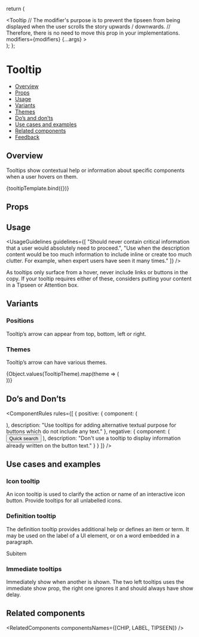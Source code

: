 
<Meta title="Popover/Tooltip" component={Tooltip} />

<!--- Component template -->

  return (
    <div className="monday-storybook-tooltip_overview">
      <Tooltip
        // The modifier's purpose is to prevent the tipseen from being displayed when the user scrolls the story upwards / downwards.
        // Therefore, there is no need to move this prop in your implementations.
        modifiers={modifiers}
        {...args}
      >
        <div />
      </Tooltip>
    </div>
  );
};

<!--- Component documentation -->

# Tooltip

- [Overview](#overview)
- [Props](#props)
- [Usage](#usage)
- [Variants](#variants)
- [Themes](#themes)
- [Do’s and don’ts](#do%E2%80%99s-and-don%E2%80%99ts)
- [Use cases and examples](#use-cases-and-examples)
- [Related components](#related-components)
- [Feedback](#feedback)

## Overview

Tooltips show contextual help or information about specific components when a user hovers on them.

<Canvas>
  <Story name="Overview" args={{ shouldShowOnMount: true, content: "I’m a tooltip" }}>
    {tooltipTemplate.bind({})}
  </Story>
</Canvas>

## Props

<ArgsTable story="Overview" />

## Usage

<UsageGuidelines
  guidelines={[
    "Should never contain critical information that a user would absolutely need to proceed.",
    "Use when the description content would be too much information to include inline or create too much clutter. For example, when expert users have seen it many times."
  ]}
/>

<Tip>
  As tooltips only surface from a hover, never include links or buttons in the copy. If your tooltip requires either of
  these, considers putting your content in a
  <Link href="/?path=/docs/popover-tipseen--overview" size={Link.sizes.SMALL} withoutSpacing>
    Tipseen
  </Link>
  or
  <Link href="/?path=/docs/feedback-attentionbox--overview" size={Link.sizes.SMALL}>
    Attention box.
  </Link>
</Tip>

## Variants

### Positions

Tooltip’s arrow can appear from top, bottom, left or right.

<Canvas>
  <Story name="Positions">
    <div className="monday-storybook-tooltip_top">
      <Tooltip
        // The modifier's purpose is to prevent the tipseen from being displayed when the user scrolls the story upwards / downwards.
        // Therefore, there is no need to move this prop in your implementations.
        modifiers={modifiers}
        content="Top"
        shouldShowOnMount
        position={Tooltip.positions.BOTTOM}
        animationType="expand"
      >
        <div />
      </Tooltip>
    </div>
    <div className="monday-storybook-tooltip_bottom">
      <Tooltip
        // The modifier's purpose is to prevent the tipseen from being displayed when the user scrolls the story upwards / downwards.
        // Therefore, there is no need to move this prop in your implementations.
        modifiers={modifiers}
        content="Bottom"
        shouldShowOnMount
        animationType="expand"
      >
        <div />
      </Tooltip>
    </div>
    <div className="monday-storybook-tooltip_right">
      <Tooltip
        // The modifier's purpose is to prevent the tipseen from being displayed when the user scrolls the story upwards / downwards.
        // Therefore, there is no need to move this prop in your implementations.
        modifiers={modifiers}
        content="Left"
        position={Tooltip.positions.RIGHT}
        shouldShowOnMount
        animationType="expand"
      >
        <div />
      </Tooltip>
    </div>
    <div className="monday-storybook-tooltip_left">
      <Tooltip
        // The modifier's purpose is to prevent the tipseen from being displayed when the user scrolls the story upwards / downwards.
        // Therefore, there is no need to move this prop in your implementations.
        modifiers={modifiers}
        content="Right"
        position={Tooltip.positions.LEFT}
        shouldShowOnMount
        animationType="expand"
      >
        <div />
      </Tooltip>
    </div>
  </Story>
</Canvas>

### Themes

Tooltip’s arrow can have various themes.

<Canvas>
  <Story name="Themes">
    {Object.values(TooltipTheme).map(theme => (
      <div className="monday-storybook-tooltip_top" key={theme}>
        <Tooltip
          modifiers={modifiers}
          content={capitalize(theme)}
          shouldShowOnMount
          position={Tooltip.positions.BOTTOM}
          animationType="expand"
          theme={theme}
        >
          <div />
        </Tooltip>
      </div>
    ))}
  </Story>
</Canvas>

## Do’s and Don’ts

<ComponentRules
  rules={[
    {
      positive: {
        component: (
          <Tooltip shouldShowOnMount content="Open quick search  + B">
            <div className="monday-storybook-tooltip_icon-box">
              <Icon icon={Bolt} iconSize="32" />
            </div>
          </Tooltip>
        ),
        description: "Use tooltips for adding alternative textual purpose for buttons which do not include any text."
      },
      negative: {
        component: (
          <Tooltip shouldShowOnMount content="Open quick search  + B">
            <Button>Quick search</Button>
          </Tooltip>
        ),
        description: "Don't use a tooltip to display information already written on the button text."
      }
    }
  ]}
/>

## Use cases and examples

### Icon tooltip

An icon tooltip is used to clarify the action or name of an interactive icon button. Provide tooltips for all unlabelled icons.

<Canvas>
  <Story name="Icon tooltip">
    <div className="monday-storybook-tooltip_box">
      <Tooltip content="Hidden columns">
        <div className="monday-storybook-tooltip_icon-wrapper">
          <Icon icon={Hide} />
        </div>
      </Tooltip>
    </div>
  </Story>
</Canvas>

### Definition tooltip

The definition tooltip provides additional help or defines an item or term. It may be used on the label of a UI element, or on a word embedded in a paragraph.

<Canvas>
  <Story name="Definition tooltip">
    <div className="monday-storybook-tooltip_box">
      <Tooltip content="Item name: Bottom sheets">
        <div className="monday-storybook-tooltip_icon-wrapper">
          <Icon icon={Subitems} />
          <span>Subitem</span>
        </div>
      </Tooltip>
    </div>
  </Story>
</Canvas>

### Immediate tooltips

Immediately show when another is shown. The two left tooltips uses the immediate show prop, the right one ignores it and should always have show delay.

<Canvas>
  <Story name="Immediate tooltips">
    <div className="monday-storybook-tooltip_box">
      <Tooltip immediateShowDelay={0} content="I'm a tooltip">
        <TooltipReference />
      </Tooltip>
      <Tooltip immediateShowDelay={0} content="I'm a tooltip">
        <TooltipReference />
      </Tooltip>
      <Tooltip content="I'm a tooltip">
        <TooltipReference />
      </Tooltip>
    </div>
  </Story>
</Canvas>

## Related components

<RelatedComponents componentsNames={[CHIP, LABEL, TIPSEEN]} />

